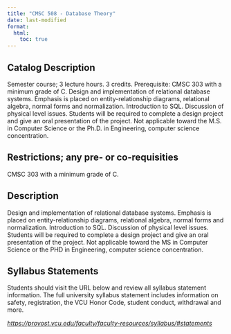 ```yaml
---
title: "CMSC 508 - Database Theory"
date: last-modified
format:
  html:
    toc: true
---
```


## Catalog Description

Semester course; 3 lecture hours. 3 credits. Prerequisite: CMSC 303 with a minimum grade of C. Design and implementation of relational database systems. Emphasis is placed on entity-relationship diagrams, relational algebra, normal forms and normalization. Introduction to SQL. Discussion of physical level issues. Students will be required to complete a design project and give an oral presentation of the project. Not applicable toward the M.S. in Computer Science or the Ph.D. in Engineering, computer science concentration.


## Restrictions; any pre- or co-requisities
 
CMSC 303 with a minimum grade of C.

## Description

Design and implementation of relational database systems. Emphasis is placed on entity-relationship diagrams, relational algebra, normal forms and normalization. Introduction to SQL. Discussion of physical level issues. Students will be required to complete a design project and give an oral presentation of the project. Not applicable toward the MS in Computer Science or the PHD in Engineering, computer science concentration.

## Syllabus Statements

Students should visit the URL below and review all syllabus statement information. The full university syllabus statement includes information on safety, registration, the VCU Honor Code, student conduct, withdrawal and more.

*<https://provost.vcu.edu/faculty/faculty-resources/syllabus/#statements>*


